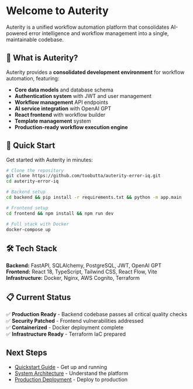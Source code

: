 # Welcome to Auterity

Auterity is a unified workflow automation platform that consolidates AI-powered error intelligence and workflow management into a single, maintainable codebase.

## 🎯 What is Auterity?

Auterity provides a **consolidated development environment** for workflow automation, featuring:

- **Core data models** and database schema
- **Authentication system** with JWT and user management  
- **Workflow management** API endpoints
- **AI service integration** with OpenAI GPT
- **React frontend** with workflow builder
- **Template management** system
- **Production-ready workflow execution engine**

## 🚀 Quick Start

Get started with Auterity in minutes:

```bash
# Clone the repository
git clone https://github.com/toobutta/auterity-error-iq.git
cd auterity-error-iq

# Backend setup
cd backend && pip install -r requirements.txt && python -m app.main

# Frontend setup  
cd frontend && npm install && npm run dev

# Full stack with Docker
docker-compose up
```

## 🛠 Tech Stack

**Backend:** FastAPI, SQLAlchemy, PostgreSQL, JWT, OpenAI GPT  
**Frontend:** React 18, TypeScript, Tailwind CSS, React Flow, Vite  
**Infrastructure:** Docker, Nginx, AWS Cognito, Terraform

## 📋 Current Status

✅ **Production Ready** - Backend codebase passes all critical quality checks  
✅ **Security Patched** - Frontend vulnerabilities addressed  
✅ **Containerized** - Docker deployment complete  
✅ **Infrastructure Ready** - Terraform IaC prepared

## Next Steps

- [Quickstart Guide](/quickstart) - Get up and running
- [System Architecture](/architecture/system-architecture) - Understand the platform
- [Production Deployment](/deployment/production-deployment) - Deploy to production